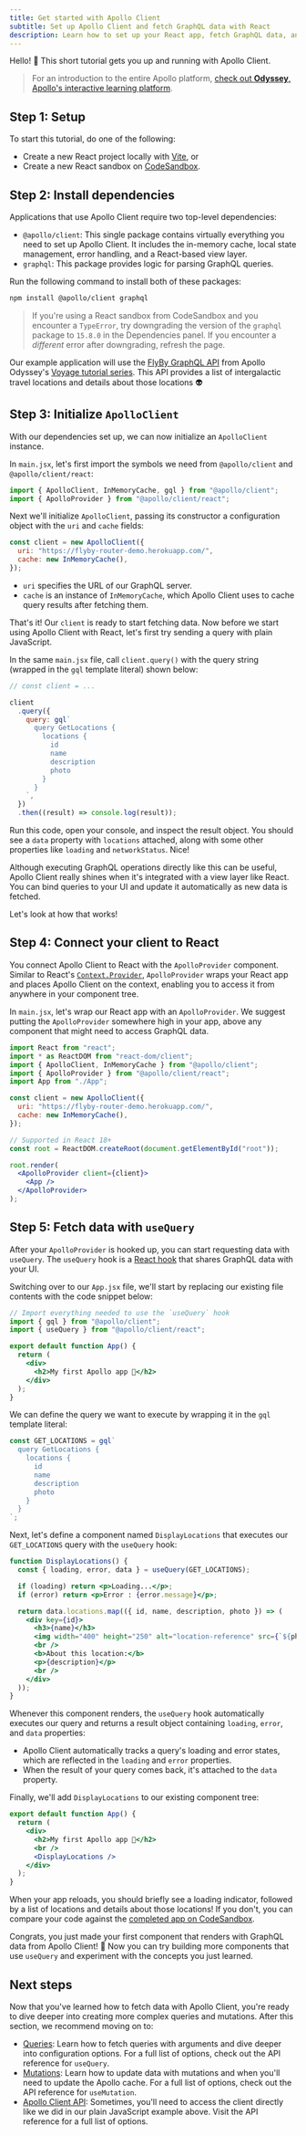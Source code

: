 ```yaml
---
title: Get started with Apollo Client
subtitle: Set up Apollo Client and fetch GraphQL data with React
description: Learn how to set up your React app, fetch GraphQL data, and integrate Apollo Client seamlessly into your UI with this step-by-step tutorial.
---
```


Hello! 👋 This short tutorial gets you up and running with Apollo Client.

> For an introduction to the entire Apollo platform, [check out **Odyssey**, Apollo's interactive learning platform](https://www.apollographql.com/tutorials/?utm_source=apollo_docs&utm_medium=referral).

## Step 1: Setup

To start this tutorial, do one of the following:

- Create a new React project locally with [Vite](https://vitejs.dev/), or
- Create a new React sandbox on [CodeSandbox](https://codesandbox.io/).

## Step 2: Install dependencies

Applications that use Apollo Client require two top-level dependencies:

- `@apollo/client`: This single package contains virtually everything you need to set up Apollo Client. It includes the in-memory cache, local state management, error handling, and a React-based view layer.
- `graphql`: This package provides logic for parsing GraphQL queries.

Run the following command to install both of these packages:

```bash
npm install @apollo/client graphql
```

> If you're using a React sandbox from CodeSandbox and you encounter a `TypeError`, try downgrading the version of the `graphql` package to `15.8.0` in the Dependencies panel. If you encounter a _different_ error after downgrading, refresh the page.

Our example application will use the [FlyBy GraphQL API](https://flyby-router-demo.herokuapp.com/) from Apollo Odyssey's [Voyage tutorial series](https://www.apollographql.com/tutorials/voyage-part1/). This API provides a list of intergalactic travel locations and details about those locations 👽

## Step 3: Initialize `ApolloClient`

With our dependencies set up, we can now initialize an `ApolloClient` instance.

In `main.jsx`, let's first import the symbols we need from `@apollo/client` and `@apollo/client/react`:

```jsx title="main.jsx"
import { ApolloClient, InMemoryCache, gql } from "@apollo/client";
import { ApolloProvider } from "@apollo/client/react";
```

Next we'll initialize `ApolloClient`, passing its constructor a configuration object with the `uri` and `cache` fields:

```jsx title="main.jsx"
const client = new ApolloClient({
  uri: "https://flyby-router-demo.herokuapp.com/",
  cache: new InMemoryCache(),
});
```

- `uri` specifies the URL of our GraphQL server.
- `cache` is an instance of `InMemoryCache`, which Apollo Client uses to cache query results after fetching them.

That's it! Our `client` is ready to start fetching data. Now before we start using Apollo Client with React, let's first try sending a query with plain JavaScript.

In the same `main.jsx` file, call `client.query()` with the query string (wrapped in the `gql` template literal) shown below:

```jsx title="main.jsx"
// const client = ...

client
  .query({
    query: gql`
      query GetLocations {
        locations {
          id
          name
          description
          photo
        }
      }
    `,
  })
  .then((result) => console.log(result));
```

Run this code, open your console, and inspect the result object. You should see a `data` property with `locations` attached, along with some other properties like `loading` and `networkStatus`. Nice!

Although executing GraphQL operations directly like this can be useful, Apollo Client really shines when it's integrated with a view layer like React. You can bind queries to your UI and update it automatically as new data is fetched.

Let's look at how that works!

## Step 4: Connect your client to React

You connect Apollo Client to React with the `ApolloProvider` component. Similar to React's [`Context.Provider`](https://react.dev/reference/react/useContext), `ApolloProvider` wraps your React app and places Apollo Client on the context, enabling you to access it from anywhere in your component tree.

In `main.jsx`, let's wrap our React app with an `ApolloProvider`. We suggest putting the `ApolloProvider` somewhere high in your app, above any component that might need to access GraphQL data.

```jsx title="main.jsx" {15-17}
import React from "react";
import * as ReactDOM from "react-dom/client";
import { ApolloClient, InMemoryCache } from "@apollo/client";
import { ApolloProvider } from "@apollo/client/react";
import App from "./App";

const client = new ApolloClient({
  uri: "https://flyby-router-demo.herokuapp.com/",
  cache: new InMemoryCache(),
});

// Supported in React 18+
const root = ReactDOM.createRoot(document.getElementById("root"));

root.render(
  <ApolloProvider client={client}>
    <App />
  </ApolloProvider>
);
```

## Step 5: Fetch data with `useQuery`

After your `ApolloProvider` is hooked up, you can start requesting data with `useQuery`. The `useQuery` hook is a [React hook](https://react.dev/reference/react) that shares GraphQL data with your UI.

Switching over to our `App.jsx` file, we'll start by replacing our existing file contents with the code snippet below:

```jsx title="App.jsx"
// Import everything needed to use the `useQuery` hook
import { gql } from "@apollo/client";
import { useQuery } from "@apollo/client/react";

export default function App() {
  return (
    <div>
      <h2>My first Apollo app 🚀</h2>
    </div>
  );
}
```

We can define the query we want to execute by wrapping it in the `gql` template literal:

```jsx title="App.jsx"
const GET_LOCATIONS = gql`
  query GetLocations {
    locations {
      id
      name
      description
      photo
    }
  }
`;
```

Next, let's define a component named `DisplayLocations` that executes our `GET_LOCATIONS` query with the `useQuery` hook:

```jsx title="App.jsx" {2}
function DisplayLocations() {
  const { loading, error, data } = useQuery(GET_LOCATIONS);

  if (loading) return <p>Loading...</p>;
  if (error) return <p>Error : {error.message}</p>;

  return data.locations.map(({ id, name, description, photo }) => (
    <div key={id}>
      <h3>{name}</h3>
      <img width="400" height="250" alt="location-reference" src={`${photo}`} />
      <br />
      <b>About this location:</b>
      <p>{description}</p>
      <br />
    </div>
  ));
}
```

Whenever this component renders, the `useQuery` hook automatically executes our query and returns a result object containing `loading`, `error`, and `data` properties:

- Apollo Client automatically tracks a query's loading and error states, which are reflected in the `loading` and `error` properties.
- When the result of your query comes back, it's attached to the `data` property.

Finally, we'll add `DisplayLocations` to our existing component tree:

```jsx title="App.jsx" {6}
export default function App() {
  return (
    <div>
      <h2>My first Apollo app 🚀</h2>
      <br />
      <DisplayLocations />
    </div>
  );
}
```

When your app reloads, you should briefly see a loading indicator, followed by a list of locations and details about those locations! If you don't, you can compare your code against the [completed app on CodeSandbox](https://codesandbox.io/s/github/apollographql/docs-examples/tree/main/apollo-client/v3/getting-started).

Congrats, you just made your first component that renders with GraphQL data from Apollo Client! 🎉 Now you can try building more components that use `useQuery` and experiment with the concepts you just learned.

## Next steps

Now that you've learned how to fetch data with Apollo Client, you're ready to dive deeper into creating more complex queries and mutations. After this section, we recommend moving on to:

- [Queries](data/queries/): Learn how to fetch queries with arguments and dive deeper into configuration options. For a full list of options, check out the API reference for `useQuery`.
- [Mutations](data/mutations/): Learn how to update data with mutations and when you'll need to update the Apollo cache. For a full list of options, check out the API reference for `useMutation`.
- [Apollo Client API](api/core/ApolloClient/): Sometimes, you'll need to access the client directly like we did in our plain JavaScript example above. Visit the API reference for a full list of options.
